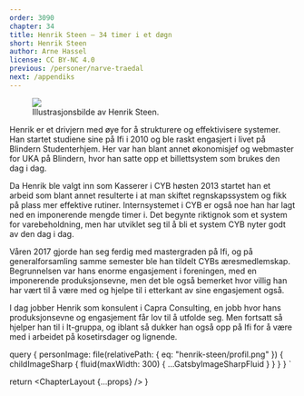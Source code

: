 ```yaml
---
order: 3090
chapter: 34
title: Henrik Steen — 34 timer i et døgn
short: Henrik Steen
author: Arne Hassel
license: CC BY-NC 4.0
previous: /personer/narve-traedal
next: /appendiks
---
```



<Figure position="end">
  <Image src={props.data.personImage} />
  <Figcaption>Illustrasjonsbilde av Henrik Steen.</Figcaption>
</Figure>

Henrik er et drivjern med øye for å strukturere og effektivisere systemer. Han startet studiene sine på Ifi i 
2010 og ble raskt engasjert i livet på Blindern Studenterhjem. Her var han blant annet økonomisjef og webmaster 
for UKA på Blindern, hvor han satte opp et billettsystem som brukes den dag i dag.

Da Henrik ble valgt inn som Kasserer i CYB høsten 2013 startet han et arbeid som blant annet resulterte i at 
man skiftet regnskapssystem og fikk på plass mer effektive rutiner. Internsystemet i CYB er også noe han har 
lagt ned en imponerende mengde timer i. Det begynte riktignok som et system for varebeholdning, men har 
utviklet seg til å bli et system CYB nyter godt av den dag i dag.

Våren 2017 gjorde han seg ferdig med mastergraden på Ifi, og på generalforsamling samme semester ble han 
tildelt CYBs æresmedlemskap. Begrunnelsen var hans enorme engasjement i foreningen, med en imponerende 
produksjonsevne, men det ble også bemerket hvor villig han har vært til å være med og hjelpe til i etterkant 
av sine engasjement også.

I dag jobber Henrik som konsulent i Capra Consulting, en jobb hvor hans produksjonsevne og engasjement får 
lov til å utfolde seg. Men fortsatt så hjelper han til i It-gruppa, og iblant så dukker han også opp på Ifi 
for å være med i arbeidet på kosetirsdager og lignende.

  query {
    personImage: file(relativePath: { eq: "henrik-steen/profil.png" }) {
      childImageSharp {
        fluid(maxWidth: 300) {
          ...GatsbyImageSharpFluid
        }
      }
    }
  }
`

  return <ChapterLayout {...props} />
}
